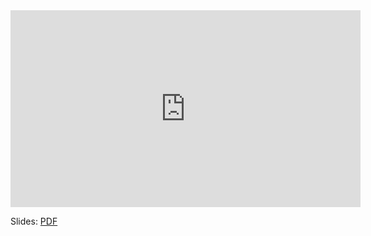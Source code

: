 <iframe width="560" height="315" src="https://www.youtube.com/embed/j8tKN7Iw5dw?rel=0" frameborder="0" allowfullscreen></iframe>

Slides: [PDF](https://drive.google.com/file/d/1LssVpGMhlblGewJtwO3NgdSZO-FF0uQQ)